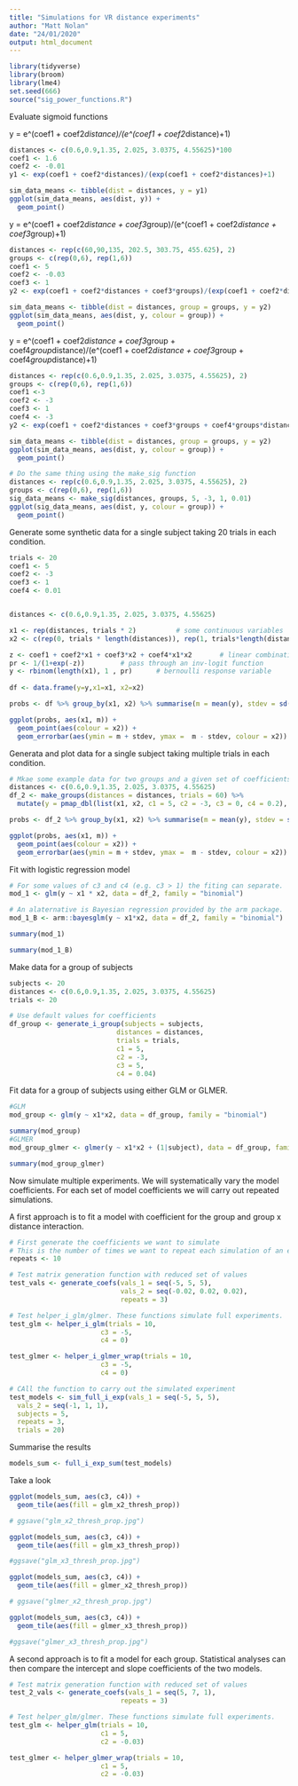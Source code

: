 ```yaml
---
title: "Simulations for VR distance experiments"
author: "Matt Nolan"
date: "24/01/2020"
output: html_document
---
```

```r
library(tidyverse)
library(broom)
library(lme4)
set.seed(666)
source("sig_power_functions.R")
```



Evaluate sigmoid functions

y = e^(coef1 + coef2*distance)/(e^(coef1 + coef2*distance)+1)
```r
distances <- c(0.6,0.9,1.35, 2.025, 3.0375, 4.55625)*100
coef1 <- 1.6
coef2 <- -0.01
y1 <- exp(coef1 + coef2*distances)/(exp(coef1 + coef2*distances)+1)

sim_data_means <- tibble(dist = distances, y = y1)
ggplot(sim_data_means, aes(dist, y)) +
  geom_point()
```

y = e^(coef1 + coef2*distance + coef3*group)/(e^(coef1 + coef2*distance + coef3*group)+1)
```r
distances <- rep(c(60,90,135, 202.5, 303.75, 455.625), 2)
groups <- c(rep(0,6), rep(1,6))
coef1 <- 5
coef2 <- -0.03
coef3 <- 1
y2 <- exp(coef1 + coef2*distances + coef3*groups)/(exp(coef1 + coef2*distances + coef3*groups)+1)

sim_data_means <- tibble(dist = distances, group = groups, y = y2)
ggplot(sim_data_means, aes(dist, y, colour = group)) +
  geom_point()
```

y = e^(coef1 + coef2*distance + coef3*group + coef4*group*distance)/(e^(coef1 + coef2*distance + coef3*group + coef4*group*distance)+1)
```r
distances <- rep(c(0.6,0.9,1.35, 2.025, 3.0375, 4.55625), 2)
groups <- c(rep(0,6), rep(1,6))
coef1 <-3
coef2 <- -3
coef3 <- 1
coef4 <- -3
y2 <- exp(coef1 + coef2*distances + coef3*groups + coef4*groups*distances)/(exp(coef1 + coef2*distances + coef3*groups + coef4*groups*distances)+1)

sim_data_means <- tibble(dist = distances, group = groups, y = y2)
ggplot(sim_data_means, aes(dist, y, colour = group)) +
  geom_point()
```
```r
# Do the same thing using the make_sig function
distances <- rep(c(0.6,0.9,1.35, 2.025, 3.0375, 4.55625), 2)
groups <- c(rep(0,6), rep(1,6))
sig_data_means <- make_sig(distances, groups, 5, -3, 1, 0.01)
ggplot(sig_data_means, aes(dist, y, colour = group)) +
  geom_point()
```


Generate some synthetic data for a single subject taking 20 trials in each condition.
```r
trials <- 20
coef1 <- 5
coef2 <- -3
coef3 <- 1
coef4 <- 0.01


distances <- c(0.6,0.9,1.35, 2.025, 3.0375, 4.55625)

x1 <- rep(distances, trials * 2)          # some continuous variables 
x2 <- c(rep(0, trials * length(distances)), rep(1, trials*length(distances)))

z <- coef1 + coef2*x1 + coef3*x2 + coef4*x1*x2       # linear combination with a bias
pr <- 1/(1+exp(-z))         # pass through an inv-logit function
y <- rbinom(length(x1), 1 , pr)      # bernoulli response variable
 
df <- data.frame(y=y,x1=x1, x2=x2)

probs <- df %>% group_by(x1, x2) %>% summarise(m = mean(y), stdev = sd(y))

ggplot(probs, aes(x1, m)) +
  geom_point(aes(colour = x2)) +
  geom_errorbar(aes(ymin = m + stdev, ymax =  m - stdev, colour = x2))


```




Generata and plot data for a single subject taking multiple trials in each condition.
```r
# Mkae some example data for two groups and a given set of coefficients
distances <- c(0.6,0.9,1.35, 2.025, 3.0375, 4.55625)
df_2 <- make_groups(distances = distances, trials = 60) %>%
  mutate(y = pmap_dbl(list(x1, x2, c1 = 5, c2 = -3, c3 = 0, c4 = 0.2), make_i_data)) 

probs <- df_2 %>% group_by(x1, x2) %>% summarise(m = mean(y), stdev = sd(y))

ggplot(probs, aes(x1, m)) +
  geom_point(aes(colour = x2)) +
  geom_errorbar(aes(ymin = m + stdev, ymax =  m - stdev, colour = x2))
```




Fit with logistic regression model
```r
# For some values of c3 and c4 (e.g. c3 > 1) the fiting can separate.
mod_1 <- glm(y ~ x1 * x2, data = df_2, family = "binomial")

# An alaternative is Bayesian regression provided by the arm package.
mod_1_B <- arm::bayesglm(y ~ x1*x2, data = df_2, family = "binomial")

summary(mod_1)

summary(mod_1_B)
```




Make data for a group of subjects
```r
subjects <- 20
distances <- c(0.6,0.9,1.35, 2.025, 3.0375, 4.55625)
trials <- 20

# Use default values for coefficients
df_group <- generate_i_group(subjects = subjects,
                           distances = distances,
                           trials = trials,
                           c1 = 5,
                           c2 = -3,
                           c3 = 5,
                           c4 = 0.04)
```

Fit data for a group of subjects using either GLM or GLMER.
```r
#GLM
mod_group <- glm(y ~ x1*x2, data = df_group, family = "binomial")

summary(mod_group)
#GLMER
mod_group_glmer <- glmer(y ~ x1*x2 + (1|subject), data = df_group, family = "binomial")

summary(mod_group_glmer)
```

Now simulate multiple experiments. We will systematically vary the model coefficients. For each set of model coefficients we will carry out repeated simulations.

A first approach is to fit a model with coefficient for the group and group x distance interaction.
```r
# First generate the coefficients we want to simulate
# This is the number of times we want to repeat each simulation of an experiment with a given set of coefficients
repeats <- 10

# Test matrix generation function with reduced set of values
test_vals <- generate_coefs(vals_1 = seq(-5, 5, 5), 
                            vals_2 = seq(-0.02, 0.02, 0.02),
                            repeats = 3)

# Test helper_i_glm/glmer. These functions simulate full experiments.
test_glm <- helper_i_glm(trials = 10,
                       c3 = -5,
                       c4 = 0)

test_glmer <- helper_i_glmer_wrap(trials = 10,
                       c3 = -5,
                       c4 = 0)

# CAll the function to carry out the simulated experiment
test_models <- sim_full_i_exp(vals_1 = seq(-5, 5, 5),
  vals_2 = seq(-1, 1, 1),
  subjects = 5,
  repeats = 3,
  trials = 20) 
```


Summarise the results
```r
models_sum <- full_i_exp_sum(test_models)
```

Take a look
```r
ggplot(models_sum, aes(c3, c4)) +
  geom_tile(aes(fill = glm_x2_thresh_prop))

# ggsave("glm_x2_thresh_prop.jpg")

ggplot(models_sum, aes(c3, c4)) +
  geom_tile(aes(fill = glm_x3_thresh_prop))

#ggsave("glm_x3_thresh_prop.jpg")

ggplot(models_sum, aes(c3, c4)) +
  geom_tile(aes(fill = glmer_x2_thresh_prop))

# ggsave("glmer_x2_thresh_prop.jpg")

ggplot(models_sum, aes(c3, c4)) +
  geom_tile(aes(fill = glmer_x3_thresh_prop))

#ggsave("glmer_x3_thresh_prop.jpg")
```


A second approach is to fit a model for each group. Statistical analyses can then compare the intercept and slope coefficients of the two models.
```r
# Test matrix generation function with reduced set of values
test_2_vals <- generate_coefs(vals_1 = seq(5, 7, 1),
                            repeats = 3)

# Test helper_glm/glmer. These functions simulate full experiments.
test_glm <- helper_glm(trials = 10,
                       c1 = 5,
                       c2 = -0.03)

test_glmer <- helper_glmer_wrap(trials = 10,
                       c1 = 5,
                       c2 = -0.03)
```

